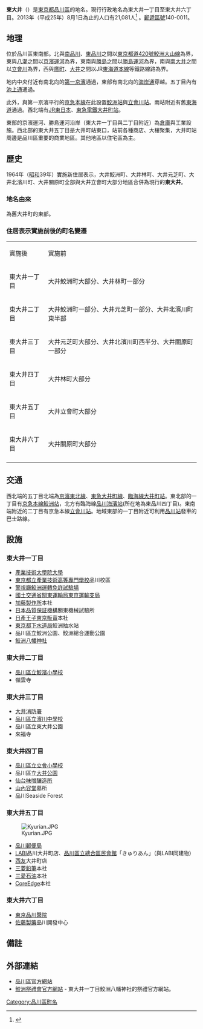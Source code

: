 {{Pathnav|日本|東京都|品川區|frame=1}}
{{Infobox Settlement
|official_name =  東大井
|native_name =
|settlement_type = [[町|町]]
|image_skyline = Higashiiōi in Shinagawa.jpg
|imagesize = 240px
|image_caption = 東大井遠景
|image_flag =
|image_seal =
| image_map =
| map_caption =
| pushpin_map = Tokyo city
|subdivision_type = [[國家|國家]]
|subdivision_name = [[File:Flag_of_Japan.svg|border]] [[日本|日本]]
|subdivision_type1 = [[都道府縣|都道府縣]]
|subdivision_name1 = [[File:Flag_of_Tokyo_Prefecture.svg|25px]] [[東京都|東京都]]
|subdivision_type2 = [[東京都特別區|特別區]]
|subdivision_name2 = [[File:Flag_of_Shinagawa,_Tokyo.svg|25px]] [[品川區|品川區]]⒌
|subdivision_type3 =
|subdivision_name3 =
|established_title =
|established_date =
|government_type =
|leader_title =
|leader_name =
|area_magnitude =
|area_total_sq_mi =
|area_total_km2 =
|area_land_sq_mi =
|area_land_km2 =
|area_urban_sq_mi =
|area_urban_km2 =
|area_metro_km2 =
|area_metro_sq_mi =
|population_as_of= 2013年（平成25年）8月1日
|population_footnotes =
|population_total = 21081
|population_urban =
|population_metro =
|population_density_sq_mi =
|population_density_km2 =
| timezone = [[日本標準時間|JST]]
| utc_offset = +9
|timezone_DST =
|utc_offset_DST =
|latd=35|latm=36|lats=27|latNS=N
|longd=139|longm=44|longs=11|longEW=E
|elevation_footnotes=
|elevation_m =
|elevation_ft =
|postal_code_type = [[郵遞區號|郵遞區號]]
|postal_code = 140-0011　
|area_code = 03
|registration_plate = 品川
|website =
|footnotes =※座標在東大井六丁目附近
}}
'''東大井'''（{{jpn|j=東大井|hg=ひがしおおい|rm=Higashi-ōi|f=y}}）是[[東京都|東京都]][[品川區|品川區]]的地名。現行行政地名為東大井一丁目至東大井六丁目。2013年（平成25年）8月1日為止的人口有21,081人<ref>{{Cite web |url=http://www.city.shinagawa.tokyo.jp/ct/other000044500/201308a.xls |title=世帯と人口‐例月表 【地区別、町丁別、地域センター別】 2013年8月1日現在 |access-date=2013年8月7日 |archive-date=2014年2月23日 |archive-url=https://web.archive.org/web/20140223014045/http://www.city.shinagawa.tokyo.jp/ct/other000044500/201308a.xls |dead-url=no }}</ref>
。[[郵遞區號|郵遞區號]]140-0011。

== 地理 ==
位於品川區東南部。北與[[南品川|南品川]]、[[東品川|東品川]]之間以[[東京都道420號鮫洲大山線|東京都道420號鮫洲大山線]]為界，東與[[八潮_(品川區)|八潮]]之間以[[京濱運河|京濱運河]]為界，東南與[[勝島|勝島]]之間以[[勝島運河|勝島運河]]為界，南與[[南大井|南大井]]之間以[[立會川|立會川]]為界，西與[[廣町_(品川區)|廣町]]、[[大井_(品川區)|大井]]之間以JR[[東海道本線|東海道本線]]等鐵路線路為界。

地内中央付近有南北向的[[國道15號|第一京濱]]通過，東部有南北向的[[海岸通_(東京都)|海岸通]]穿越。五丁目內有[[東京都道421號東品川下丸子線|池上通]]通過。

此外，與第一京濱平行的[[京急本線|京急本線]]在此設置[[鮫洲站|鮫洲站]]與[[立會川站|立會川站]]。兩站附近有舊[[東海道|東海道]]通過。西北端有[[東日本旅客鐵道|JR東日本]]、[[東急電鐵|東急電鐵]][[大井町站|大井町站]]。

東部的京濱運河、勝島運河沿岸（東大井一丁目與二丁目附近）為[[倉庫|倉庫]]與工業設施。西北部的東大井五丁目是大井町站東口，站前各種商店、大樓聚集，大井町站周邊是品川區重要的商業地區。其他地區以住宅區為主。

== 歷史 ==
1964年（[[昭和|昭和]]39年）實施新住居表示，大井鮫洲町、大井林町、大井元芝町、大井北濱川町、大井關原町全部與大井立會町大部分地區合併為現行的'''東大井'''。
=== 地名由來 ===
為舊大井町的東部。
===住居表示實施前後的町名變遷===
{| cellpadding="2"  cellspacing="0" border="1"
|-
|實施後
|實施前
|-
|東大井一丁目
|大井鮫洲町大部分、大井林町一部分
|-
|東大井二丁目
|大井鮫洲町一部分、大井元芝町一部分、大井北濱川町東半部
|-
|東大井三丁目
|大井元芝町大部分、大井北濱川町西半分、大井關原町一部分
|-
|東大井四丁目
|大井林町大部分
|-
|東大井五丁目
|大井立會町大部分
|-
|東大井六丁目
|大井關原町大部分
|-
|}

== 交通 ==
西北端的五丁目北端為[[京濱東北線|京濱東北線]]、[[東急大井町線|東急大井町線]]、[[東京臨海高速鐵道臨海線|臨海線]][[大井町站|大井町站]]。東北部的一丁目有[[京急本線|京急本線]][[鮫洲站|鮫洲站]]，北方有臨海線[[品川海濱站|品川海濱站]](所在地為東品川四丁目)。東南端附近的二丁目有京急本線[[立會川站|立會川站]]。地域東部的一丁目附近可利用[[品川站|品川站]]發車的巴士路線。

== 設施 ==
=== 東大井一丁目 ===
* [[產業技術大學院大學|產業技術大學院大學]]
* [[東京都立產業技術高等專門學校|東京都立產業技術高等專門學校]]品川校區
* [[警視廳|警視廳]][[鮫洲運轉免許試驗場|鮫洲運轉免許試驗場]]
* [[國土交通省|國土交通省]][[關東運輸局|關東運輸局]][[東京運輸支局|東京運輸支局]]
* [[加藤製作所|加藤製作所]]本社
* [[日本品質保証機構|日本品質保証機構]]關東機械試驗所
* [[日產王子東京販賣|日產王子東京販賣]]本社
* [[東京都下水道局|東京都下水道局]]鮫洲抽水站
* 品川區立鮫洲公園、鮫洲總合運動公園
* [[鮫洲八幡神社|鮫洲八幡神社]]

=== 東大井二丁目 ===
* [[品川區立鮫濱小學校|品川區立鮫濱小學校]]
* 嶺雲寺

=== 東大井三丁目 ===
* [[大井消防署|大井消防署]]
* [[品川區立濱川中學校|品川區立濱川中學校]]
* 品川區立東大井公園
* 來福寺

=== 東大井四丁目 ===
* [[品川區立立會小學校|品川區立立會小學校]]
* 品川區立[[大井公園|大井公園]]
* [[仙台味噌釀造所|仙台味噌釀造所]]
* [[山內容堂|山內容堂]]墓所
* 品川Seaside Forest

=== 東大井五丁目 ===
[[File:Kyurian.JPG|thumb]]
* [[品川郵便局|品川郵便局]]
* [[山田電機|LABI]]品川大井町店、[[品川區立總合區民會館|品川區立總合區民會館]]「きゅりあん」（與LABI同建物）
* [[西友|西友]]大井町店
* [[三菱鉛筆|三菱鉛筆]]本社
* [[三愛石油|三愛石油]]本社
* [[CoreEdge|CoreEdge]]本社

=== 東大井六丁目 ===
* [[東京品川醫院|東京品川醫院]]
* [[佐藤製藥|佐藤製藥]]品川開發中心

== 備註 ==
{{Reflist}}

== 外部連結 ==
{{Commonscat|Higashi-Oi, Shinagawa}}
* [http://www.city.shinagawa.tokyo.jp/ 品川區官方網站] {{Wayback|url=http://www.city.shinagawa.tokyo.jp/ |date=20130727024403 }}
* [http://www.samezumaturi.com/ 鮫洲祭禮會官方網站] {{Wayback|url=http://www.samezumaturi.com/ |date=20210124050546 }} - 東大井一丁目鮫洲八幡神社的祭禮官方網站。

{{品川區的町名}}
{{DEFAULTSORT:Higashioi}}
[[Category:品川區町名|Category:品川區町名]]